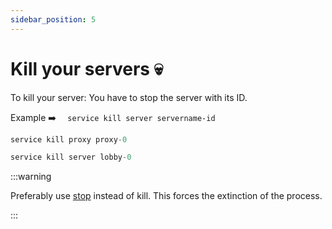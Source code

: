 ```yaml
---
sidebar_position: 5
---
```

# Kill your servers 💀

To kill your server: You have to stop the server with its ID.

Example ➡️  ``  service kill server servername-id``


<Tabs>

  <TabItem value="proxy" label="DreamNetwork.jar - Example Proxy" default>

```jsx title=/root/DNLauncher.jar
service kill proxy proxy-0
```

  </TabItem>
  <TabItem value="server" label="DreamNetwork.jar - Example Server">

```jsx title=/root/DNLauncher.jar
service kill server lobby-0
```

  </TabItem>
</Tabs>

:::warning

Preferably use  [stop](./Stop)  instead of kill. This forces the extinction of the process.

:::






